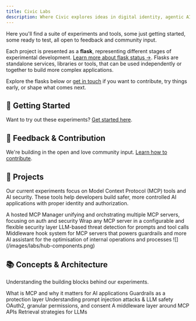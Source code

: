 ```yaml
---
title: Civic Labs
description: Where Civic explores ideas in digital identity, agentic AI, and authorization
---
```


Here you'll find a suite of experiments and tools, some just getting started, some ready to test, all open to feedback and community input.

Each project is presented as a **flask**, representing different stages of experimental development. [Learn more about flask status →](/labs/flask-status).
Flasks are standalone services, libraries or tools, that can be used independently or together to build more complex applications.

Explore the flasks below or [get in touch](/labs/feedback) if you want to contribute, try things early, or shape what comes next.

## 🚀 Getting Started

Want to try out these experiments? [Get started here](/labs/getting-started).

## 💬 Feedback & Contribution

We're building in the open and love community input. [Learn how to contribute](/labs/feedback).

## 🔬 Projects

Our current experiments focus on Model Context Protocol (MCP) tools and AI security. These tools help developers build safer, more controlled AI applications with proper identity and authorization.

<CardGroup cols={2}>
  <Card title="MCP Hub" icon="server" href="/labs/projects/mcp-hub">
    A hosted MCP Manager unifying and orchstrating multiple MCP servers, focusing on auth and security
  </Card>
  <Card title="Guardrail Proxy" icon="shield-halved" href="/labs/projects/guardrail-proxy">
    Wrap any MCP server in a configurable and flexible security layer
  </Card>
  <Card title="Bodyguard" icon="shield-virus" href="/labs/projects/bodyguard">
    LLM-based threat detection for prompts and tool calls
  </Card>
  <Card title="Pass-through Proxy" icon="arrows-left-right" href="/labs/projects/passthrough-proxy">
    Middleware hook system for MCP servers that powers guardrails and more
  </Card>
  <Card title="Civic Knowledge" icon="brain" href="/labs/projects/civic-knowledge">
    AI assistant for the optimisation of internal operations and processes
  </Card>
</CardGroup>

<Frame caption="MCP Hub Components" href="/labs/projects/mcp-hub">
    ![](/images/labs/hub-components.png)
</Frame>

## 📚 Concepts & Architecture

Understanding the building blocks behind our experiments.

<CardGroup cols={3}>
  <Card title="Model Context Protocol" icon="plug" href="/labs/concepts/mcp">
    What is MCP and why it matters for AI applications
  </Card>
  <Card title="Guardrails" icon="traffic-light" href="/labs/concepts/guardrails">
    Guardrails as a protection layer
  </Card>
  <Card title="Prompt Injection" icon="syringe" href="/labs/concepts/prompt-injection">
    Understanding prompt injection attacks & LLM safety
  </Card>
  <Card title="Auth Strategies" icon="key" href="/labs/concepts/auth-strategies">
    OAuth2, granular permissions, and consent
  </Card>
  <Card title="Hooks" icon="zap" href="/labs/concepts/hooks">
    A middleware layer around MCP APIs
  </Card>
  <Card title="RAG" icon="magnifying-glass" href="/labs/concepts/rag">
    Retrieval strategies for LLMs
  </Card>
</CardGroup>